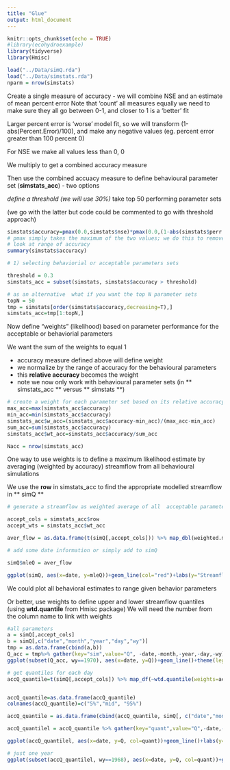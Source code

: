 ```yaml
---
title: "Glue"
output: html_document
---
```


```r
knitr::opts_chunk$set(echo = TRUE)
#library(ecohydroexample)
library(tidyverse)
library(Hmisc)
```


```r

load("../Data/simQ.rda")
load("../Data/simstats.rda")
nparm = nrow(simstats) 
```

Create a single measure of accuracy - we will combine NSE and an estimate of mean percent error
Note that 'count' all measures equally we need to make sure they all go between 0-1, and closer to 1 is a 'better' fit

Larger percent error is 'worse' model fit, so we will transform
(1-abs(Percent.Error)/100), and make any negative values (eg. percent error greater than 100 percent 0)

For NSE we make all values less than 0, 0

We multiply to get a combined accuracy measure

Then use the combined accuacy measure to define behavioural parameter set (**simstats_acc**) - two options

*define a threshold (we will use 30%)
* take top 50 performing parameter sets

(we go with the latter but code could be commented to go with threshold approach)

```r

simstats$accuracy=pmax(0.0,simstats$nse)*pmax(0.0,(1-abs(simstats$perr.total/100)))
# pmax simply takes the maximum of the two values; we do this to remove negative values of performance measures by making them zero
# look at range of accuracy
summary(simstats$accuracy)

# 1) selecting behaviorial or acceptable parameters sets

threshold = 0.3
simstats_acc = subset(simstats, simstats$accuracy > threshold)

# as an alternative  what if you want the top N parameter sets
topN = 50
tmp = simstats[order(simstats$accuracy,decreasing=T),]  
simstats_acc=tmp[1:topN,]

```

Now define "weights" (likelihood) based on parameter performance for the acceptable or behaviorial parameters

We want the sum of the weights to equal 1

* accuracy measure defined above will define weight
* we normalize by the range of accuracy for the behavioural parameters  
* this **relative accuracy ** becomes the weight
* note we now only work with behavioural parameter sets (in ** simstats_acc ** versus ** simstats **)



```r

# create a weight for each parameter set based on its relative accuracy
max_acc=max(simstats_acc$accuracy)
min_acc=min(simstats_acc$accuracy)
simstats_acc$w_acc=(simstats_acc$accuracy-min_acc)/(max_acc-min_acc)
sum_acc=sum(simstats_acc$accuracy)
simstats_acc$wt_acc=simstats_acc$accuracy/sum_acc

Nacc = nrow(simstats_acc)

```

One way to use weights is to define a maximum likelihood estimate by averaging (weighted by accuracy) streamflow from all behavioural simulations 

We use the **row** in simstats_acc to find the appropriate modelled streamflow in ** simQ **

```r

# generate a streamflow as weighted average of all  acceptable parameter sets

accept_cols = simstats_acc$row
accept_wts = simstats_acc$wt_acc

aver_flow = as.data.frame(t(simQ[,accept_cols])) %>% map_dbl(weighted.mean,w=accept_wts)

# add some date information or simply add to simQ

simQ$mleQ = aver_flow

ggplot(simQ, aes(x=date, y=mleQ))+geom_line(col="red")+labs(y="Streamflow mm/day")


```

We could plot all behavioral estimates to range given behavior parameters

Or better, use weights to define upper and lower streamflow quantiles (using **wtd.quantile** from Hmisc package)
We will need the number from the column name to link with weights

```r

#all parameters
a = simQ[,accept_cols]
b = simQ[,c("date","month","year","day","wy")]
tmp = as.data.frame(cbind(a,b))
Q_acc = tmp%>% gather(key="sim",value="Q", -date,-month,-year,-day,-wy)
ggplot(subset(Q_acc, wy==1970), aes(x=date, y=Q))+geom_line()+theme(legend.position = "none")

# get quantiles for each day
accQ_quantile=t(simQ[,accept_cols]) %>% map_df(~wtd.quantile(weights=accept_wts,prob=c(0.05,0.5, 0.95),normwt=T, x=.x))


accQ_quantile=as.data.frame(accQ_quantile)
colnames(accQ_quantile)=c("5%","mid", "95%")

accQ_quantile = as.data.frame(cbind(accQ_quantile, simQ[, c("date","month","year","day","wy")]))

accQ_quantilel = accQ_quantile %>% gather(key="quant",value="Q",-date,-month,-year,-day,-wy)

ggplot(accQ_quantilel, aes(x=date, y=Q, col=quant))+geom_line()+labs(y="streamflow (mm/day)")

# just one year
ggplot(subset(accQ_quantilel, wy==1968), aes(x=date, y=Q, col=quant))+geom_line()+labs(y="streamflow (mm/day)")+scale_colour_discrete(name="prediction quantile")

```